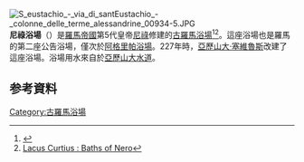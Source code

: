 {{Expand language|1=en|time=2020-10-03T05:39:37+00:00}}
[[File:S_eustachio_-_via_di_santEustachio_-_colonne_delle_terme_alessandrine_00934-5.JPG|thumb]]
'''尼祿浴場'''（{{lang-la|Thermae Neronianae}}）是[[羅馬帝國|羅馬帝國]]第5代皇帝[[尼祿|尼祿]]修建的[[古羅馬浴場|古羅馬浴場]]<ref name="LePlan">{{Cite web |url=http://www.unicaen.fr/cireve/rome/pdr_maquette.php?fichier=visite_thermes_neron&langue=en |title=LE PLAN DE ROME : The Baths of Nero |accessdate=2020-09-03 |archive-date=2020-05-22 |archive-url=https://web.archive.org/web/20200522075013/https://www.unicaen.fr/cireve/rome/pdr_maquette.php?fichier=visite_thermes_neron |dead-url=no }}</ref><ref name="LacusCurtius">[http://penelope.uchicago.edu/Thayer/E/Gazetteer/Places/Europe/Italy/Lazio/Roma/Rome/_Texts/PLATOP*/Thermae_Neronianae.html Lacus Curtius : Baths of Nero]</ref>。這座浴場也是羅馬的第二座公告浴場，僅次於[[阿格里帕浴場|阿格里帕浴場]]。227年時，[[亞歷山大·塞維魯斯|亞歷山大·塞維魯斯]]改建了這座浴場。浴場用水來自於[[亞歷山大水道|亞歷山大水道]]。
== 参考資料 ==
{{reflist}}
{{Coord|41.899115|N|12.474393|E |type:landmark_region:IT |display=title}}
[[Category:古羅馬浴場|Category:古羅馬浴場]]